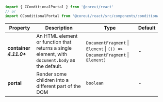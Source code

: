 
```jsx
import { CConditionalPortal } from '@coreui/react'
// or
import CConditionalPortal from '@coreui/react/src/components/conditional-portal/CConditionalPortal'
```

| Property | Description | Type | Default |
| --- | --- | --- | --- |
| **container** **_4.11.0+_** | An HTML element or function that returns a single element, with `document.body` as the default. | `DocumentFragment` \| `Element` \| `(() => DocumentFragment` \| `Element)` | - |
| **portal** | Render some children into a different part of the DOM | `boolean` | - |
